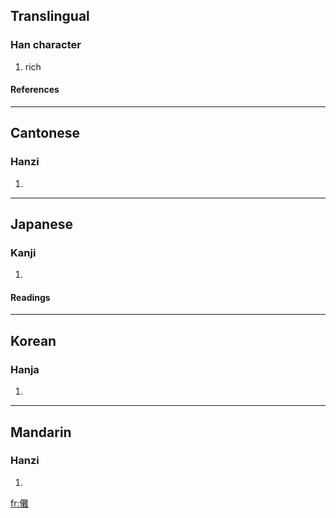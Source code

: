 {{see|傩}}

==Translingual==
===Han character===
{{Han char|rn=9|rad=人|as=19|sn=21|four=2021<sub>4</sub>|canj=人廿人土 (OTOG)}}
# rich
====References====
{{Han ref|kx=0121.420|dkj=01317|dj=0257.060|hdz=10238.160|uh=513A|ud=20794|bh=F5C0|bd=62912}}
----
==Cantonese==
===Hanzi===
{{yue-hanzi|jyut=|y=no4}}
# {{defn|Cantonese}}
----
==Japanese==
===Kanji===
{{ja-kanji|grade=|rs=人19}}
# {{defn|Japanese}}
====Readings====
{{ja-readings|on=[[だ]] (da), [[な]] (na)|kun=[[おにやらい]] (oniyarai)}}
----
==Korean==
===Hanja===
{{ko-hanja|hangeul=나|rv=na|mr=na}}
# {{defn|Korean}}
----
==Mandarin==
===Hanzi===
{{cmn-hanzi|sim=傩|pin=[[nuó]] (nuo2)|wg=no<sup>2</sup>}}
# {{defn|Mandarin}}

[[fr:儺]]